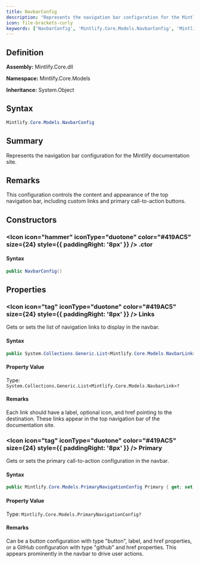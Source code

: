```yaml
---
title: NavbarConfig
description: "Represents the navigation bar configuration for the Mintlify documentation site."
icon: file-brackets-curly
keywords: ['NavbarConfig', 'Mintlify.Core.Models.NavbarConfig', 'Mintlify.Core.Models', 'class', 'System.Object']
---
```


## Definition

**Assembly:** Mintlify.Core.dll

**Namespace:** Mintlify.Core.Models

**Inheritance:** System.Object

## Syntax

```csharp
Mintlify.Core.Models.NavbarConfig
```

## Summary

Represents the navigation bar configuration for the Mintlify documentation site.

## Remarks

This configuration controls the content and appearance of the top navigation bar,
            including custom links and primary call-to-action buttons.

## Constructors

### <Icon icon="hammer" iconType="duotone" color="#419AC5" size={24} style={{ paddingRight: '8px' }} />  .ctor

#### Syntax

```csharp
public NavbarConfig()
```

## Properties

### <Icon icon="tag" iconType="duotone" color="#419AC5" size={24} style={{ paddingRight: '8px' }} />  Links

Gets or sets the list of navigation links to display in the navbar.

#### Syntax

```csharp
public System.Collections.Generic.List<Mintlify.Core.Models.NavbarLink> Links { get; set; }
```

#### Property Value

Type: `System.Collections.Generic.List<Mintlify.Core.Models.NavbarLink>?`

#### Remarks

Each link should have a label, optional icon, and href pointing to the destination.
            These links appear in the top navigation bar of the documentation site.

### <Icon icon="tag" iconType="duotone" color="#419AC5" size={24} style={{ paddingRight: '8px' }} />  Primary

Gets or sets the primary call-to-action configuration in the navbar.

#### Syntax

```csharp
public Mintlify.Core.Models.PrimaryNavigationConfig Primary { get; set; }
```

#### Property Value

Type: `Mintlify.Core.Models.PrimaryNavigationConfig?`

#### Remarks

Can be a button configuration with type "button", label, and href properties,
            or a GitHub configuration with type "github" and href properties.
            This appears prominently in the navbar to drive user actions.

